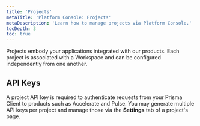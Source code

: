 ```yaml
---
title: 'Projects'
metaTitle: 'Platform Console: Projects'
metaDescription: 'Learn how to manage projects via Platform Console.'
tocDepth: 3
toc: true
---
```


<TopBlock>

Projects embody your applications integrated with our products. Each project is associated with a Workspace and can be configured independently from one another.

</TopBlock>

## API Keys

A project API key is required to authenticate requests from your Prisma Client to products such as Accelerate and Pulse. You may generate multiple API keys per project and manage those via the **Settings** tab of a project's page.
